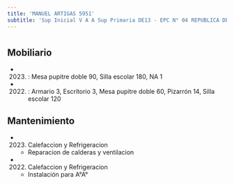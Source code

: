 ```yaml
---
title: 'MANUEL ARTIGAS 5951'
subtitle: 'Sup Inicial V A A Sup Primaria DE13 - EPC N° 04 REPUBLICA DEL BRASIL - JIN B (EPCJC 04/13°) [S]'
---
```


#


## Mobiliario

*  (2023) : Mesa pupitre doble 90, Silla escolar 180, NA 1 

*  (2022) : Armario 3, Escritorio 3, Mesa pupitre doble 60, Pizarrón 14, Silla escolar 120 





## Mantenimiento

*  (2023) Calefaccion y Refrigeracion 
    + Reparacion de calderas y ventilacion

*  (2022) Calefaccion y Refrigeracion 
    + Instalación para A°A°



